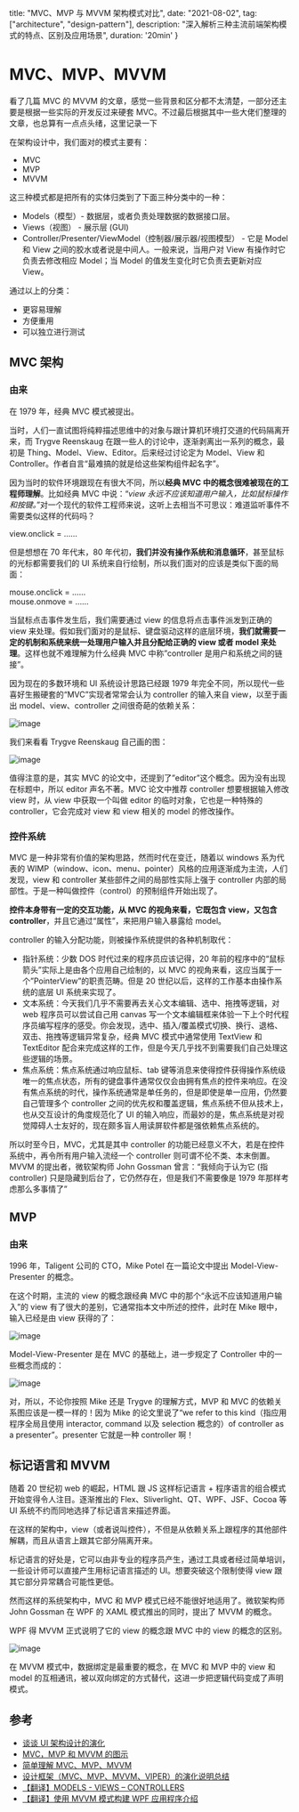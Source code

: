   title: "MVC、MVP 与 MVVM 架构模式对比",
  date: "2021-08-02",
  tag: ["architecture", "design-pattern"],
  description: "深入解析三种主流前端架构模式的特点、区别及应用场景",
  duration: '20min'
}

# MVC、MVP、MVVM

看了几篇 MVC 的 MVVM 的文章，感觉一些背景和区分都不太清楚，一部分还主要是根据一些实际的开发反过来硬套 MVC。不过最后根据其中一些大佬们整理的文章，也总算有一点点头绪，这里记录一下

在架构设计中，我们面对的模式主要有：

- MVC
- MVP
- MVVM

这三种模式都是把所有的实体归类到了下面三种分类中的一种：

- Models（模型）- 数据层，或者负责处理数据的数据接口层。
- Views（视图） - 展示层 (GUI)
- Controller/Presenter/ViewModel（控制器/展示器/视图模型） - 它是 Model 和 View 之间的胶水或者说是中间人。一般来说，当用户对 View 有操作时它负责去修改相应 Model；当 Model 的值发生变化时它负责去更新对应 View。

通过以上的分类：
- 更容易理解
- 方便重用
- 可以独立进行测试

## MVC 架构

### 由来

在 1979 年，经典 MVC 模式被提出。

当时，人们一直试图将纯粹描述思维中的对象与跟计算机环境打交道的代码隔离开来，而 Trygve Reenskaug 在跟一些人的讨论中，逐渐剥离出一系列的概念，最初是 Thing、Model、View、Editor。后来经过讨论定为 Model、View 和 Controller。作者自言“最难搞的就是给这些架构组件起名字”。

因为当时的软件环境跟现在有很大不同，所以**经典 MVC 中的概念很难被现在的工程师理解**。比如经典 MVC 中说：“*view 永远不应该知道用户输入，比如鼠标操作和按键。*”对一个现代的软件工程师来说，这听上去相当不可思议：难道监听事件不需要类似这样的代码吗？

view.onclick = ……

但是想想在 70 年代末，80 年代初，**我们并没有操作系统和消息循环**，甚至鼠标的光标都需要我们的 UI 系统来自行绘制，所以我们面对的应该是类似下面的局面：

mouse.onclick = …… <br />
mouse.onmove = ……

当鼠标点击事件发生后，我们需要通过 view 的信息将点击事件派发到正确的 view 来处理。假如我们面对的是鼠标、键盘驱动这样的底层环境，**我们就需要一定的机制和系统来统一处理用户输入并且分配给正确的 view 或者 model 来处理**。这样也就不难理解为什么经典 MVC 中称”controller 是用户和系统之间的链接”。

因为现在的多数环境和 UI 系统设计思路已经跟 1979 年完全不同，所以现代一些喜好生搬硬套的“MVC”实现者常常会认为 controller 的输入来自 view，以至于画出 model、view、controller 之间很奇葩的依赖关系：

![image](https://user-images.githubusercontent.com/28384700/127811706-0bd861a2-18c9-4171-86a3-b32c41203e0e.png)

我们来看看 Trygve Reenskaug 自己画的图：

![image](https://user-images.githubusercontent.com/28384700/127811716-362f53fe-66e8-49a0-8689-20cff5221d36.png)

值得注意的是，其实 MVC 的论文中，还提到了”editor”这个概念。因为没有出现在标题中，所以 editor 声名不著。MVC 论文中推荐 controller 想要根据输入修改 view 时，从 view 中获取一个叫做 editor 的临时对象，它也是一种特殊的 controller，它会完成对 view 和 view 相关的 model 的修改操作。

### 控件系统

MVC 是一种非常有价值的架构思路，然而时代在变迁，随着以 windows 系为代表的 WIMP（window、icon、menu、pointer）风格的应用逐渐成为主流，人们发现，view 和 controller 某些部件之间的局部性实际上强于 controller 内部的局部性。于是一种叫做控件（control）的预制组件开始出现了。

**控件本身带有一定的交互功能，从 MVC 的视角来看，它既包含 view，又包含 controller**，并且它通过“属性”，来把用户输入暴露给 model。

controller 的输入分配功能，则被操作系统提供的各种机制取代：

- 指针系统：少数 DOS 时代过来的程序员应该记得，20 年前的程序中的“鼠标箭头”实际上是由各个应用自己绘制的，以 MVC 的视角来看，这应当属于一个”PointerView”的职责范畴。但是 20 世纪以后，这样的工作基本由操作系统的底层 UI 系统来实现了。
- 文本系统：今天我们几乎不需要再去关心文本编辑、选中、拖拽等逻辑，对 web 程序员可以尝试自己用 canvas 写一个文本编辑框来体验一下上个时代程序员编写程序的感受。你会发现，选中、插入/覆盖模式切换、换行、退格、双击、拖拽等逻辑异常复杂，经典 MVC 模式中通常使用 TextView 和 TextEditor 配合来完成这样的工作，但是今天几乎找不到需要我们自己处理这些逻辑的场景。
- 焦点系统：焦点系统通过响应鼠标、tab 键等消息来使得控件获得操作系统级唯一的焦点状态，所有的键盘事件通常仅仅会由拥有焦点的控件来响应。在没有焦点系统的时代，操作系统通常是单任务的，但是即使是单一应用，仍然要自己管理多个 controller 之间的优先权和覆盖逻辑，焦点系统不但从技术上，也从交互设计的角度规范化了 UI 的输入响应，而最妙的是，焦点系统是对视觉障碍人士友好的，现在颇多盲人用读屏软件都是强依赖焦点系统的。

所以时至今日，MVC，尤其是其中 controller 的功能已经意义不大，若是在控件系统中，再令所有用户输入流经一个 controller 则可谓不伦不类、本末倒置。MVVM 的提出者，微软架构师 John Gossman 曾言：“我倾向于认为它 (指 controller) 只是隐藏到后台了，它仍然存在，但是我们不需要像是 1979 年那样考虑那么多事情了”

## MVP

### 由来

1996 年，Taligent 公司的 CTO，Mike Potel 在一篇论文中提出 Model-View-Presenter 的概念。

在这个时期，主流的 view 的概念跟经典 MVC 中的那个“永远不应该知道用户输入”的 view 有了很大的差别，它通常指本文中所述的控件，此时在 Mike 眼中，输入已经是由 view 获得的了：

![image](https://user-images.githubusercontent.com/28384700/127811753-51e1deb6-211b-41a9-9e59-53a09e678ad5.png)

Model-View-Presenter 是在 MVC 的基础上，进一步规定了 Controller 中的一些概念而成的：

![image](https://user-images.githubusercontent.com/28384700/127811773-cbc0bf11-67b1-4e45-8bef-c7fe0286202e.png)

对，所以，不论你按照 Mike 还是 Trygve 的理解方式，MVP 和 MVC 的依赖关系图应该是一模一样的！因为 Mike 的论文里说了“we refer to this kind（指应用程序全局且使用 interactor, command 以及 selection 概念的）of controller as a presenter”。presenter 它就是一种 controller 啊！

## 标记语言和 MVVM

随着 20 世纪初 web 的崛起，HTML 跟 JS 这样标记语言 + 程序语言的组合模式开始变得令人注目。逐渐推出的 Flex、Sliverlight、QT、WPF、JSF、Cocoa 等 UI 系统不约而同地选择了标记语言来描述界面。

在这样的架构中，view（或者说叫控件），不但是从依赖关系上跟程序的其他部件解耦，而且从语言上跟其它部分隔离开来。

标记语言的好处是，它可以由非专业的程序员产生，通过工具或者经过简单培训，一些设计师可以直接产生用标记语言描述的 UI。想要突破这个限制使得 view 跟其它部分异常耦合可能性更低。

然而这样的系统架构中，MVC 和 MVP 模式已经不能很好地适用了。微软架构师 John Gossman 在 WPF 的 XAML 模式推出的同时，提出了 MVVM 的概念。

WPF 得 MVVM 正式说明了它的 view 的概念跟 MVC 中的 view 的概念的区别。

![image](https://user-images.githubusercontent.com/28384700/127812098-5ae6923a-155a-4547-a2b2-2ce35461c0ee.png)

在 MVVM 模式中，数据绑定是最重要的概念，在 MVC 和 MVP 中的 view 和 model 的互相通讯，被以双向绑定的方式替代，这进一步把逻辑代码变成了声明模式。

## 参考
- [谈谈 UI 架构设计的演化](http://www.uml.org.cn/zjjs/2015021310.asp)
- [MVC，MVP 和 MVVM 的图示](https://www.ruanyifeng.com/blog/2015/02/mvcmvp_mvvm.html)
- [简单理解 MVC、MVP、MVVM](https://zhuanlan.zhihu.com/p/165572019)
- [设计框架（MVC、MVP、MVVM、VIPER）的演化说明总结](https://blog.hudongdong.com/ios/459.html/comment-page-1)
- [【翻译】MODELS - VIEWS – CONTROLLERS](https://www.cnblogs.com/winter-cn/archive/2012/06/13/2547662.html)
- [【翻译】使用 MVVM 模式构建 WPF 应用程序介绍](https://www.cnblogs.com/winter-cn/archive/2012/08/08/2628200.html)